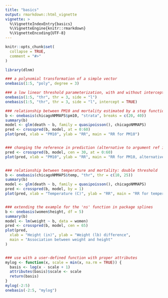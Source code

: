 ```yaml
---
title: "basics"
output: rmarkdown::html_vignette
vignette: >
  %\VignetteIndexEntry{basics}
  %\VignetteEngine{knitr::rmarkdown}
  %\VignetteEncoding{UTF-8}
---
```


```r
knitr::opts_chunk$set(
  collapse = TRUE,
  comment = "#>"
)
```

```r
library(dlnm)
```

```r
### a polynomial transformation of a simple vector
onebasis(1:5, "poly", degree = 3)

### a low linear threshold parameterization, with and without intercept
onebasis(1:5, "thr", thr = 3, side = "l")
onebasis(1:5, "thr", thr = 3, side = "l", intercept = TRUE)

### relationship between PM10 and mortality estimated by a step function
b <- onebasis(chicagoNMMAPS$pm10, "strata", breaks = c(20, 40))
summary(b)
model <- glm(death ~ b, family = quasipoisson(), chicagoNMMAPS)
pred <- crosspred(b, model, at = 0:60)
plot(pred, xlab = "PM10", ylab = "RR", main = "RR for PM10")


### changing the reference in prediction (alternative to argument ref in strata)
pred <- crosspred(b, model, cen = 30, at = 0:60)
plot(pred, xlab = "PM10", ylab = "RR", main = "RR for PM10, alternative reference")


### relationship between temperature and mortality: double threshold
b <- onebasis(chicagoNMMAPS$temp, "thr", thr = c(10, 25))
summary(b)
model <- glm(death ~ b, family = quasipoisson(), chicagoNMMAPS)
pred <- crosspred(b, model, by = 1)
plot(pred, xlab = "Temperature (C)", ylab = "RR", main = "RR for temperature")


### extending the example for the 'ns' function in package splines
b <- onebasis(women$height, df = 5)
summary(b)
model <- lm(weight ~ b, data = women)
pred <- crosspred(b, model, cen = 65)
plot(pred,
  xlab = "Height (in)", ylab = "Weight (lb) difference",
  main = "Association between weight and height"
)


### use with a user-defined function with proper attributes
mylog <- function(x, scale = min(x, na.rm = TRUE)) {
  basis <- log(x - scale + 1)
  attributes(basis)$scale <- scale
  return(basis)
}
mylog(-2:5)
onebasis(-2:5, "mylog")
```
